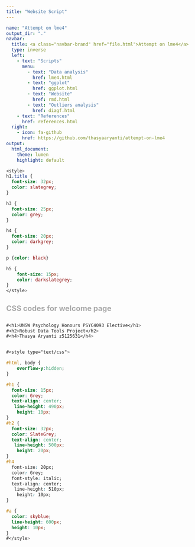 ```yaml
---
title: "Website Script"
---
```


```yml
name: "Attempt on lme4"                            
output_dir: "."
navbar:
  title: <a class="navbar-brand" href="file.html">Attempt on lme4</a> 
  type: inverse
  left:
    - text: "Scripts"
      menu: 
        - text: "Data analysis"
          href: lme4.html
        - text: "ggplot"
          href: ggplot.html
        - text: "Website"
          href: rmd.html
        - text: "Outliers analysis"
          href: diagf.html
    - text: "References"
      href: references.html 
  right:
    - icon: fa-github
      href: https://github.com/thasyaaryanti/attempt-on-lme4
output:
  html_document:
    theme: lumen
    highlight: default
```

```css
<style>
h1.title {
  font-size: 32px;
  color: slategrey;
}

h3 {
  font-size: 25px;
  color: grey;
}

h4 {
  font-size: 20px;
  color: darkgrey;
}

p {color: black}

h5 {
    font-size: 15px;
    color: darkslategrey;
}
</style>
```

#### CSS codes for welcome page
```css
#<h1>UNSW Psychology Honours PSYC4093 Elective</h1>
#<h2>Robust Data Tools Project</h2>
#<h4>Thasya Aryanti z5125631</h4>


#<style type="text/css">

#html, body {
    overflow-y:hidden;
}

#h1 {
  font-size: 15px;
  color: Grey;
  text-align: center;
   line-height: 490px;
    height: 10px;
}
#h2 {
  font-size: 32px;
  color: SlateGrey;
  text-align: center;
   line-height: 500px;
    height: 20px;
}
#h4
  font-size: 20px;
  color: Grey;
  font-style: italic;
  text-align: center;
   line-height: 510px;
    height: 10px;
}

#a {
  color: skyblue;
  line-height: 600px;
  height: 10px;
}
#</style>
```


<style>
h1.title {
  font-size: 32px;
  color: slategrey;
}

h3 {
  font-size: 25px;
  color: grey;
}

h4 {
  font-size: 20px;
  color: darkgrey;
}

p {color: black}

h5 {
    font-size: 15px;
    color: darkslategrey;
}
</style>